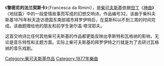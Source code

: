 {{expand French|time=2019-02-20T07:44:52+00:00}}
{{unreferenced|time=2019-02-20T07:44:52+00:00}}
《'''黎密尼的法兰契斯卡'''》（Francesca da Rimini），是[[柴可夫斯基|柴可夫斯基]]依据[[但丁|但丁]]《[[神曲|神曲]]》〈地狱篇〉中的一段爱情故事而写成的幻想交响诗，作品编号32。该曲于柴科夫斯基1876年秋天造访德国东南部城市拜罗伊特后，在莫斯科以不到三周的时间完成。该曲题赠给他的朋友和前学生谢尔盖·塔涅耶夫。

这首交响诗比任何其他柴可夫斯基的作品都更能反映出李斯特和瓦格纳的影响，无论是音乐特性和主题方面。实际上柴可夫斯基的拜罗伊特之行就是为了去研讨瓦格纳的音乐戏剧。

{{Authority control}}
[[Category:柴可夫斯基作品|Category:柴可夫斯基作品]]
[[Category:1877年樂曲|Category:1877年樂曲]]
{{Music-stub}}